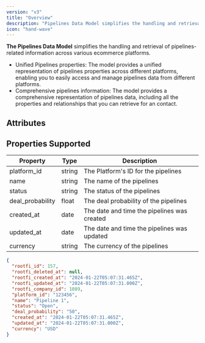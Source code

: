 ```yaml
---
version: "v3"
title: "Overview"
description: "Pipelines Data Model simplifies the handling and retrieval of pipelines-related information across various crm platforms."
icon: "hand-wave"
---
```


**The Pipelines Data Model** simplifies the handling and retrieval of pipelines-related information across various ecommerce platforms.

- Unified Pipelines properties: The model provides a unified representation of pipelines properties across different platforms, enabling you to easily access and manage pipelines data from different platforms.
- Comprehensive pipelines information: The model provides a comprehensive representation of pipelines data, including all the properties and relationships that you can retrieve for an contact.

## Attributes

## Properties Supported

| Property         | Type   | Description                                 |
| ---------------- | ------ | ------------------------------------------- |
| platform_id      | string | The Platform's ID for the pipelines         |
| name             | string | The name of the pipelines                   |
| status           | string | The status of the pipelines                 |
| deal_probability | float  | The deal probability of the pipelines       |
| created_at       | date   | The date and time the pipelines was created |
| updated_at       | date   | The date and time the pipelines was updated |
| currency         | string | The currency of the pipelines               |

<ResponseExample name="The Pipelines Object" >

```json The Pipelines Response Object
{
  "rootfi_id": 157,
  "rootfi_deleted_at": null,
  "rootfi_created_at": "2024-01-22T05:07:31.465Z",
  "rootfi_updated_at": "2024-01-22T05:07:31.000Z",
  "rootfi_company_id": 1089,
  "platform_id": "123456",
  "name": "Pipeline 1",
  "status": "Open",
  "deal_probability": "50",
  "created_at": "2024-01-22T05:07:31.465Z",
  "updated_at": "2024-01-22T05:07:31.000Z",
  "currency": "USD"
}
```

</ResponseExample>